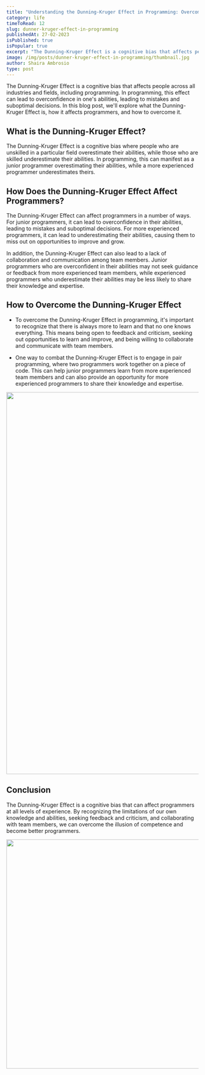 ```yaml
---
title: "Understanding the Dunning-Kruger Effect in Programming: Overcoming the Illusion of Competence"
category: life
timeToRead: 12
slug: dunner-kruger-effect-in-programming
publishedAt: 27-02-2023
isPublished: true
isPopular: true
excerpt: "The Dunning-Kruger Effect is a cognitive bias that affects people across all industries and fields, including programming."
image: /img/posts/dunner-kruger-effect-in-programming/thumbnail.jpg
author: Shaira Ambrosio
type: post
---
```


<div id="introduction">
  The Dunning-Kruger Effect is a cognitive bias that affects people across all industries and fields, including
  programming. In programming, this effect can lead to overconfidence in one's abilities, leading to mistakes and
  suboptimal decisions. In this blog post, we'll explore what the Dunning-Kruger Effect is, how it affects programmers,
  and how to overcome it.
</div>

## What is the Dunning-Kruger Effect?

The Dunning-Kruger Effect is a cognitive bias where people who are unskilled in a particular field overestimate their abilities, while those who are skilled underestimate their abilities. In programming, this can manifest as a junior programmer overestimating their abilities, while a more experienced programmer underestimates theirs.

## How Does the Dunning-Kruger Effect Affect Programmers?

The Dunning-Kruger Effect can affect programmers in a number of ways. For junior programmers, it can lead to overconfidence in their abilities, leading to mistakes and suboptimal decisions. For more experienced programmers, it can lead to underestimating their abilities, causing them to miss out on opportunities to improve and grow.

In addition, the Dunning-Kruger Effect can also lead to a lack of collaboration and communication among team members. Junior programmers who are overconfident in their abilities may not seek guidance or feedback from more experienced team members, while experienced programmers who underestimate their abilities may be less likely to share their knowledge and expertise.

## How to Overcome the Dunning-Kruger Effect

- To overcome the Dunning-Kruger Effect in programming, it's important to recognize that there is always more to learn and that no one knows everything. This means being open to feedback and criticism, seeking out opportunities to learn and improve, and being willing to collaborate and communicate with team members.

- One way to combat the Dunning-Kruger Effect is to engage in pair programming, where two programmers work together on a piece of code. This can help junior programmers learn from more experienced team members and can also provide an opportunity for more experienced programmers to share their knowledge and expertise.

<Image src="/img/posts/dunner-kruger-effect-in-programming/think.png" alt="" width="1000" height="1000" />

## Conclusion

The Dunning-Kruger Effect is a cognitive bias that can affect programmers at all levels of experience. By recognizing the limitations of our own knowledge and abilities, seeking feedback and criticism, and collaborating with team members, we can overcome the illusion of competence and become better programmers.

<Image src="/img/posts/dunner-kruger-effect-in-programming/chess-piece.jpg" alt="" width="1000" height="600" />
